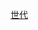 {{Catnav|頁面分類|人物|虛構角色|漫畫角色|宝可梦}}
{{Catnav|頁面分類|人物|虛構角色|動畫角色|宝可梦}}
{{Catnav|頁面分類|…|動畫影集|日本電視動畫|宝可梦}}
{{Catnav|頁面分類|…|日本电视节目|日本電視動畫|宝可梦}}

[[Category:寶可夢|世代]]
